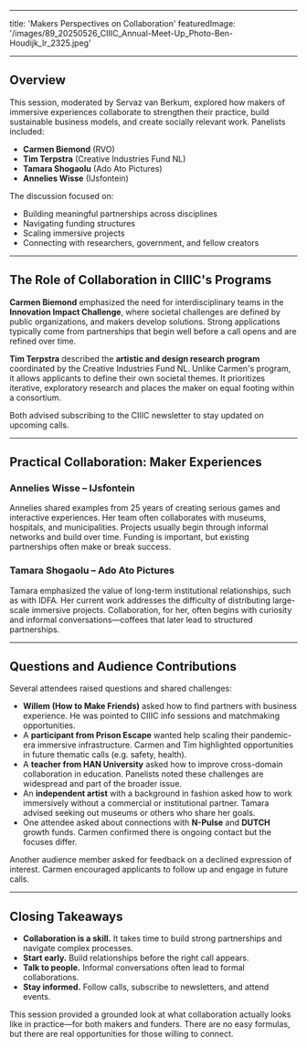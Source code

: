 <Speaker
  name="Servaz van Berkum"
  title="Moderator"
  image="/images/speakers/Servaz-van-Berkum.jpeg"
/>
<Speaker
  name="Carmen Biemond"
  title="RVO"
  image="/images/speakers/Carmen-Biemond.jpeg"
/>
<Speaker
  name="Tim Terpstra"
  title="Creative Industries Fund NL"
  image="/images/speakers/Tim-Terpstra.jpeg"
/>
<Speaker
  name="Tamara Shogaolu"
  title="Ado Ato Pictures"
  image="/images/speakers/Tamara-Shogaolu.jpeg"
/>
<Speaker
  name="Annelies Wisse"
  title="IJsfontein"
  image="/images/speakers/Annelies-Wisse.jpeg"
/>

---

title: 'Makers Perspectives on Collaboration'
featuredImage: '/images/89_20250526_CIIIC_Annual-Meet-Up_Photo-Ben-Houdijk_lr_2325.jpeg'

---

## Overview

This session, moderated by Servaz van Berkum, explored how makers of immersive experiences collaborate to strengthen their practice, build sustainable business models, and create socially relevant work. Panelists included:

- **Carmen Biemond** (RVO)
- **Tim Terpstra** (Creative Industries Fund NL)
- **Tamara Shogaolu** (Ado Ato Pictures)
- **Annelies Wisse** (IJsfontein)

The discussion focused on:

- Building meaningful partnerships across disciplines
- Navigating funding structures
- Scaling immersive projects
- Connecting with researchers, government, and fellow creators

---

## The Role of Collaboration in CIIIC's Programs

**Carmen Biemond** emphasized the need for interdisciplinary teams in the **Innovation Impact Challenge**, where societal challenges are defined by public organizations, and makers develop solutions. Strong applications typically come from partnerships that begin well before a call opens and are refined over time.

**Tim Terpstra** described the **artistic and design research program** coordinated by the Creative Industries Fund NL. Unlike Carmen's program, it allows applicants to define their own societal themes. It prioritizes iterative, exploratory research and places the maker on equal footing within a consortium.

Both advised subscribing to the CIIIC newsletter to stay updated on upcoming calls.

---

## Practical Collaboration: Maker Experiences

### **Annelies Wisse** – IJsfontein

Annelies shared examples from 25 years of creating serious games and interactive experiences. Her team often collaborates with museums, hospitals, and municipalities. Projects usually begin through informal networks and build over time. Funding is important, but existing partnerships often make or break success.

### **Tamara Shogaolu** – Ado Ato Pictures

Tamara emphasized the value of long-term institutional relationships, such as with IDFA. Her current work addresses the difficulty of distributing large-scale immersive projects. Collaboration, for her, often begins with curiosity and informal conversations—coffees that later lead to structured partnerships.

---

## Questions and Audience Contributions

Several attendees raised questions and shared challenges:

- **Willem (How to Make Friends)** asked how to find partners with business experience. He was pointed to CIIIC info sessions and matchmaking opportunities.
- A **participant from Prison Escape** wanted help scaling their pandemic-era immersive infrastructure. Carmen and Tim highlighted opportunities in future thematic calls (e.g. safety, health).
- A **teacher from HAN University** asked how to improve cross-domain collaboration in education. Panelists noted these challenges are widespread and part of the broader issue.
- An **independent artist** with a background in fashion asked how to work immersively without a commercial or institutional partner. Tamara advised seeking out museums or others who share her goals.
- One attendee asked about connections with **N-Pulse** and **DUTCH** growth funds. Carmen confirmed there is ongoing contact but the focuses differ.

Another audience member asked for feedback on a declined expression of interest. Carmen encouraged applicants to follow up and engage in future calls.

---

## Closing Takeaways

- **Collaboration is a skill.** It takes time to build strong partnerships and navigate complex processes.
- **Start early.** Build relationships before the right call appears.
- **Talk to people.** Informal conversations often lead to formal collaborations.
- **Stay informed.** Follow calls, subscribe to newsletters, and attend events.

This session provided a grounded look at what collaboration actually looks like in practice—for both makers and funders. There are no easy formulas, but there are real opportunities for those willing to connect.
